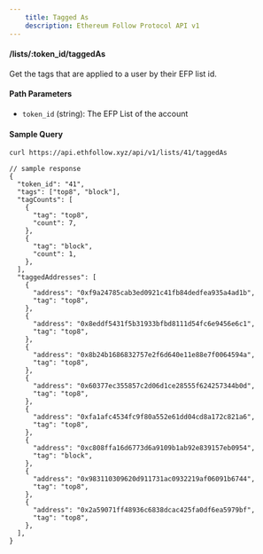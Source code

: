```yaml
---
    title: Tagged As
    description: Ethereum Follow Protocol API v1
---
```


#### /lists/\:token_id/taggedAs

Get the tags that are applied to a user by their EFP list id.

#### Path Parameters

- `token_id` (string): The EFP List of the account

#### Sample Query

```sh
curl https://api.ethfollow.xyz/api/v1/lists/41/taggedAs
```

```jsonc
// sample response
{
  "token_id": "41",
  "tags": ["top8", "block"],
  "tagCounts": [
    {
      "tag": "top8",
      "count": 7,
    },
    {
      "tag": "block",
      "count": 1,
    },
  ],
  "taggedAddresses": [
    {
      "address": "0xf9a24785cab3ed0921c41fb84dedfea935a4ad1b",
      "tag": "top8",
    },
    {
      "address": "0x8eddf5431f5b31933bfbd8111d54fc6e9456e6c1",
      "tag": "top8",
    },
    {
      "address": "0x8b24b1686832757e2f6d640e11e88e7f0064594a",
      "tag": "top8",
    },
    {
      "address": "0x60377ec355857c2d06d1ce28555f624257344b0d",
      "tag": "top8",
    },
    {
      "address": "0xfa1afc4534fc9f80a552e61dd04cd8a172c821a6",
      "tag": "top8",
    },
    {
      "address": "0xc808ffa16d6773d6a9109b1ab92e839157eb0954",
      "tag": "block",
    },
    {
      "address": "0x983110309620d911731ac0932219af06091b6744",
      "tag": "top8",
    },
    {
      "address": "0x2a59071ff48936c6838dcac425fa0df6ea5979bf",
      "tag": "top8",
    },
  ],
}
```
